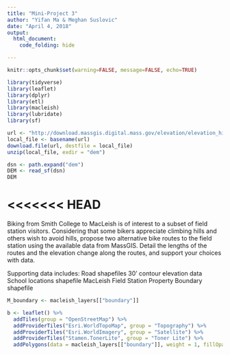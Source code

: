 ```yaml
---
title: "Mini-Project 3"
author: "Yifan Ma & Meghan Suslovic"
date: "April 4, 2018"
output: 
  html_document:
    code_folding: hide

---
```


```r
knitr::opts_chunk$set(warning=FALSE, message=FALSE, echo=TRUE)
```

```r
library(tidyverse)
library(leaflet)
library(dplyr)
library(etl)
library(macleish)
library(lubridate)
library(sf)
```


```r
url <- "http://download.massgis.digital.mass.gov/elevation/elevation_hillshade_5k.zip"
local_file <- basename(url)
download.file(url, destfile = local_file)
unzip(local_file, exdir = "dem")
```

```r
dsn <- path.expand("dem")
DEM <- read_sf(dsn)
DEM
```



<<<<<<< HEAD
=======
Biking from Smith College to MacLeish is of interest to a subset of field station visitors. Considering that some bikers appreciate climbing hills and others wish to avoid hills, propose two alternative bike routes to the field station using the available data from MassGIS. Detail the lengths of the routes and the elevation change along the routes, and support your choices with data.

Supporting data includes:
Road shapefiles
30’ contour elevation data
School locations shapefile
MacLeish Field Station Property Boundary shapefile

```r
M_boundary <- macleish_layers[["boundary"]]

b <- leaflet() %>%
  addTiles(group = "OpenStreetMap") %>%
  addProviderTiles("Esri.WorldTopoMap", group = "Topography") %>%
  addProviderTiles("Esri.WorldImagery", group = "Satellite") %>%
  addProviderTiles("Stamen.TonerLite", group = "Toner Lite") %>%
  addPolygons(data = macleish_layers[["boundary"]], weight = 1, fillOpacity = 0.01, group = "Boundaries")
```


